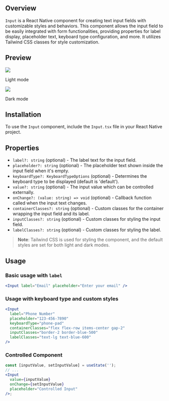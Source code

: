 ## Overview

`Input` is a React Native component for creating text input fields with customizable styles and behaviors. This component allows the input field to be easily integrated with form functionalities, providing properties for label display, placeholder text, keyboard type configuration, and more. It utilizes Tailwind CSS classes for style customization.

## Preview

<div style={{ display: 'flex', justifyContent: 'center' }}>
  <div style={{ marginRight: '40px' }}>
    <img src="https://raw.githubusercontent.com/Mobilecn-UI/nativecn-ui/main/assets/examples/components/input-light.png" />
    <p>Light mode</p>
  </div>
  <div style={{ marginRight: '40px' }}>
    <img src="https://raw.githubusercontent.com/Mobilecn-UI/nativecn-ui/main/assets/examples/components/input-dark.png" />
    <p>Dark mode</p>
  </div>
</div>

## Installation

To use the `Input` component, include the `Input.tsx` file in your React Native project.

## Properties

- `label?: string` (optional) - The label text for the input field.
- `placeholder?: string` (optional) - The placeholder text shown inside the input field when it's empty.
- `keyboardType?: KeyboardTypeOptions` (optional) - Determines the keyboard type to be displayed (default is 'default').
- `value?: string` (optional) - The input value which can be controlled externally.
- `onChange?: (value: string) => void` (optional) - Callback function called when the input text changes.
- `containerClasses?: string` (optional) - Custom classes for the container wrapping the input field and its label.
- `inputClasses?: string` (optional) - Custom classes for styling the input field.
- `labelClasses?: string` (optional) - Custom classes for styling the label.

> **Note**: Tailwind CSS is used for styling the component, and the default styles are set for both light and dark modes.

## Usage

### Basic usage with `label`

```jsx
<Input label="Email" placeholder="Enter your email" />
```

### Usage with keyboard type and custom styles

```jsx
<Input
  label="Phone Number"
  placeholder="123-456-7890"
  keyboardType="phone-pad"
  containerClasses="flex flex-row items-center gap-2"
  inputClasses="border-2 border-blue-500"
  labelClasses="text-lg text-blue-600"
/>
```

### Controlled Component

```jsx
const [inputValue, setInputValue] = useState('');
// ...
<Input
  value={inputValue}
  onChange={setInputValue}
  placeholder="Controlled Input"
/>;
```
